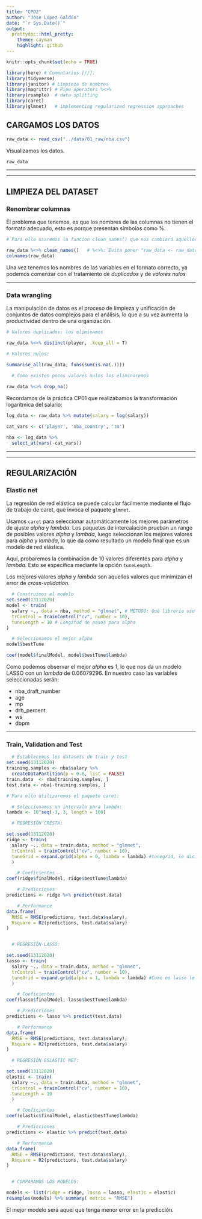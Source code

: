 ```yaml
---
title: "CPO2"
author: "Jose López Galdón"
date: "`r Sys.Date()`"
output:
  prettydoc::html_pretty:
    theme: cayman
    highlight: github
---
```



```r
knitr::opts_chunk$set(echo = TRUE)
```


[//]: Librerías

```r

library(here) # Comentarios [//]:
library(tidyverse)
library(janitor) # Limpieza de nombres
library(magrittr) # Pipe operators %<>%
library(rsample)  # data splitting 
library(caret)
library(glmnet)   # implementing regularized regression approaches

```

## CARGAMOS LOS DATOS

```r

raw_data <- read_csv("../data/01_raw/nba.csv")

```


Visualizamos los datos.

```r

raw_data

```

***
***

## LIMPIEZA DEL DATASET

### Renombrar columnas

El problema que tenemos, es que los nombres de las columnas no tienen el formato adecuado, esto es porque presentan símbolos como %.

```r

# Para ello usaremos la funcion clean_names() que nos cambiará aquellos valores que nos puedan ocasionar problemas a la hora de trabajar con las variables

raw_data %<>% clean_names()   # %<>%: Evita poner "raw_data <- raw_data %>%"
colnames(raw_data)

```

Una vez tenemos los nombres de las variables en el formato correcto, ya podemos comenzar con el tratamiento de *duplicados* y de *valores nulos*

***

### Data wrangling

La manipulación de datos es el proceso de limpieza y unificación de conjuntos de datos complejos para el análisis, lo que a su vez aumenta la productividad dentro de una organización.

```r

# Valores duplicados: los eliminamos

raw_data %<>% distinct(player, .keep_all = T)

# Valores nulos:

summarise_all(raw_data, funs(sum(is.na(.))))
  
  # Como existen pocos valores nulos los eliminaremos

raw_data %<>% drop_na()

```

Recordamos de la práctica CP01 que realizabamos la transformación logarítmica del salario:

```r


log_data <- raw_data %>% mutate(salary = log(salary))

cat_vars <- c('player', 'nba_country', 'tm')

nba <- log_data %>% 
  select_at(vars(-cat_vars))

```

***
***

## REGULARIZACIÓN

### Elastic net

La regresión de red elástica se puede calcular fácilmente mediante el flujo de trabajo de caret, que invoca el paquete `glmnet`.

Usamos `caret` para seleccionar automáticamente los mejores parámetros de ajuste *alpha* y *lambda*. Los paquetes de intercalación prueban un rango de posibles valores *alpha* y *lambda*, luego seleccionan los mejores valores para *alpha* y *lambda*, lo que da como resultado un modelo final que es un modelo de red elástica.

Aquí, probaremos la combinación de 10 valores diferentes para *alpha* y *lambda*. Esto se especifica mediante la opción `tuneLength`.

Los mejores valores *alpha* y *lambda* son aquellos valores que minimizan el error de *cross-validation*.

```r

  # Construimos el modelo 
set.seed(13112020)
model <- train(
  salary ~., data = nba, method = "glmnet", # MÉTODO: Qué librería uso
  trControl = trainControl("cv", number = 10),
  tuneLength = 10 # Longitud de pasos para alpha
)

  # Seleccionamos el mejor alpha
model$bestTune

coef(model$finalModel, model$bestTune$lambda)

```


Como podemos observar el mejor *alpha* es 1, lo que nos da un modelo LASSO con un *lambda* de 0.06079296. En nuestro caso las variables seleccionadas serán:

- nba_draft_number
- age
- mp
- drb_percent
- ws
- dbpm

***

### Train, Validation and Test


```r

  # Establecemos los datasets de train y test
set.seed(13112020)
training.samples <- nba$salary %>%
  createDataPartition(p = 0.8, list = FALSE)
train.data  <- nba[training.samples, ]
test.data <- nba[-training.samples, ]

# Para ello utilizaremos el paquete caret:

  # Seleccionamos un intervalo para lambda:
lambda <- 10^seq(-3, 3, length = 100)

  # REGRESIÓN CRESTA:

set.seed(13112020)
ridge <- train(
  salary ~., data = train.data, method = "glmnet",
  trControl = trainControl("cv", number = 10),
  tuneGrid = expand.grid(alpha = 0, lambda = lambda) #tunegrid, le dicimos cual es caso concreto (ridge para este)
  )

    # Coeficientes
coef(ridge$finalModel, ridge$bestTune$lambda)

    # Predicciones
predictions <- ridge %>% predict(test.data)

    # Performance
data.frame(
  RMSE = RMSE(predictions, test.data$salary),
  Rsquare = R2(predictions, test.data$salary)
)


  # REGRESIÓN LASSO:

set.seed(13112020)
lasso <- train(
  salary ~., data = train.data, method = "glmnet",
  trControl = trainControl("cv", number = 10),
  tuneGrid = expand.grid(alpha = 1, lambda = lambda) #Como es lasso le ponemos 1
  )

    # Coeficientes
coef(lasso$finalModel, lasso$bestTune$lambda)

    # Predicciones
predictions <- lasso %>% predict(test.data)

    # Performance
data.frame(
  RMSE = RMSE(predictions, test.data$salary),
  Rsquare = R2(predictions, test.data$salary)
)

  # REGRESIÓN ESLASTIC NET:

set.seed(13112020)
elastic <- train(
  salary ~., data = train.data, method = "glmnet",
  trControl = trainControl("cv", number = 10),
  tuneLength = 10
  )

    # Coeficientes
coef(elastic$finalModel, elastic$bestTune$lambda)

    # Predicciones
predictions <- elastic %>% predict(test.data)

    # Performance
data.frame(
  RMSE = RMSE(predictions, test.data$salary),
  Rsquare = R2(predictions, test.data$salary)
)


  # COMPARAMOS LOS MODELOS:

models <- list(ridge = ridge, lasso = lasso, elastic = elastic)
resamples(models) %>% summary( metric = "RMSE")

```

El mejor modelo será aquel que tenga menor error en la predicción.

